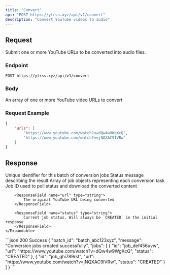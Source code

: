 ```yaml
---
title: "Convert"
api: "POST https://ytrss.xyz/api/v1/convert"
description: "Convert YouTube videos to audio"
---
```


## Request

Submit one or more YouTube URLs to be converted into audio files.

### Endpoint

```
POST https://ytrss.xyz/api/v1/convert
```

### Body

<ParamField body="urls" type="string[]" required>
    An array of one or more YouTube video URLs to convert
</ParamField>

### Request Example

```json
{
    "urls": [
        "https://www.youtube.com/watch?v=dQw4w9WgXcQ",
        "https://www.youtube.com/watch?v=jNQXAC9IVRw"
    ]
}
```

## Response

<ResponseField name="batch_id" type="string">
    Unique identifier for this batch of conversion jobs
</ResponseField>

<ResponseField name="message" type="string">
    Status message describing the result
</ResponseField>

<ResponseField name="jobs" type="object[]">
    Array of job objects representing each conversion task
    <Expandable title="Job Object">
        <ResponseField name="id" type="string">
            Job ID used to poll status and download the converted content
        </ResponseField>

        <ResponseField name="url" type="string">
            The original YouTube URL being converted
        </ResponseField>

        <ResponseField name="status" type="string">
            Current job status. Will always be `CREATED` in the initial response
        </ResponseField>
    </Expandable>
</ResponseField>

<ResponseExample>
```json 200 Success
{
  "batch_id": "batch_abc123xyz",
  "message": "Conversion jobs created successfully",
  "jobs": [
    {
      "id": "job_def456uvw",
      "url": "https://www.youtube.com/watch?v=dQw4w9WgXcQ",
      "status": "CREATED"
    },
    {
      "id": "job_ghi789rst",
      "url": "https://www.youtube.com/watch?v=jNQXAC9IVRw",
      "status": "CREATED"
    }
  ]
}
```
</ResponseExample>
